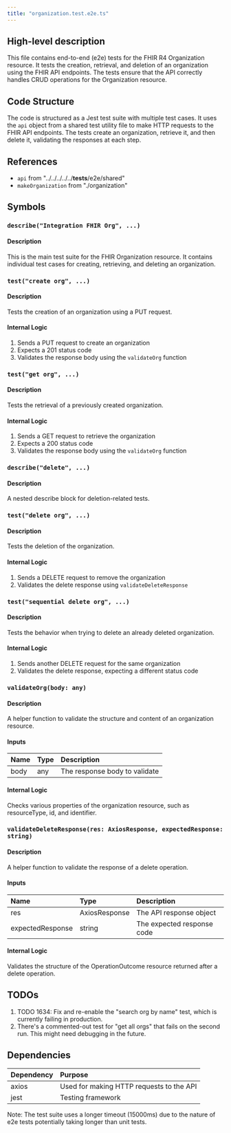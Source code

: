 ```yaml
---
title: "organization.test.e2e.ts"
---
```


## High-level description
This file contains end-to-end (e2e) tests for the FHIR R4 Organization resource. It tests the creation, retrieval, and deletion of an organization using the FHIR API endpoints. The tests ensure that the API correctly handles CRUD operations for the Organization resource.

## Code Structure
The code is structured as a Jest test suite with multiple test cases. It uses the `api` object from a shared test utility file to make HTTP requests to the FHIR API endpoints. The tests create an organization, retrieve it, and then delete it, validating the responses at each step.

## References
- `api` from "../../../../../__tests__/e2e/shared"
- `makeOrganization` from "./organization"

## Symbols

### `describe("Integration FHIR Org", ...)`
#### Description
This is the main test suite for the FHIR Organization resource. It contains individual test cases for creating, retrieving, and deleting an organization.

### `test("create org", ...)`
#### Description
Tests the creation of an organization using a PUT request.

#### Internal Logic
1. Sends a PUT request to create an organization
2. Expects a 201 status code
3. Validates the response body using the `validateOrg` function

### `test("get org", ...)`
#### Description
Tests the retrieval of a previously created organization.

#### Internal Logic
1. Sends a GET request to retrieve the organization
2. Expects a 200 status code
3. Validates the response body using the `validateOrg` function

### `describe("delete", ...)`
#### Description
A nested describe block for deletion-related tests.

### `test("delete org", ...)`
#### Description
Tests the deletion of the organization.

#### Internal Logic
1. Sends a DELETE request to remove the organization
2. Validates the delete response using `validateDeleteResponse`

### `test("sequential delete org", ...)`
#### Description
Tests the behavior when trying to delete an already deleted organization.

#### Internal Logic
1. Sends another DELETE request for the same organization
2. Validates the delete response, expecting a different status code

### `validateOrg(body: any)`
#### Description
A helper function to validate the structure and content of an organization resource.

#### Inputs
| Name | Type | Description |
|:-----|:-----|:------------|
| body | any  | The response body to validate |

#### Internal Logic
Checks various properties of the organization resource, such as resourceType, id, and identifier.

### `validateDeleteResponse(res: AxiosResponse, expectedResponse: string)`
#### Description
A helper function to validate the response of a delete operation.

#### Inputs
| Name | Type | Description |
|:-----|:-----|:------------|
| res | AxiosResponse | The API response object |
| expectedResponse | string | The expected response code |

#### Internal Logic
Validates the structure of the OperationOutcome resource returned after a delete operation.

## TODOs
1. TODO 1634: Fix and re-enable the "search org by name" test, which is currently failing in production.
2. There's a commented-out test for "get all orgs" that fails on the second run. This might need debugging in the future.

## Dependencies
| Dependency | Purpose |
|:-----------|:--------|
| axios | Used for making HTTP requests to the API |
| jest | Testing framework |

Note: The test suite uses a longer timeout (15000ms) due to the nature of e2e tests potentially taking longer than unit tests.